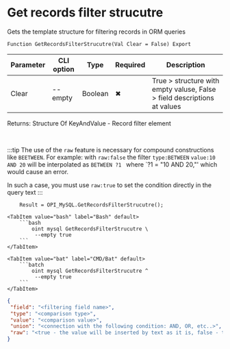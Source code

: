 ﻿---
sidebar_position: 11
description: Get records filter strucutre and other functions to work with MySQL in the Open Integration Package, a free open-source integration library for 1C:Enterprise 8, OneScript and CLI
keywords: [1C, 1С, 1С:Enterprise, 1С:Enterprise 8.3, API, Integration, Services, Exchange, OneScript, CLI, MySQL]
---


# Get records filter strucutre
 Gets the template structure for filtering records in ORM queries



`Function GetRecordsFilterStrucutre(Val Clear = False) Export`

  | Parameter | CLI option | Type | Required | Description |
  |-|-|-|-|-|
  | Clear | --empty | Boolean | &#x2716; | True > structure with empty valuse, False > field descriptions at values |

  
  Returns:  Structure Of KeyAndValue - Record filter element

<br/>

:::tip
The use of the `raw` feature is necessary for compound constructions like `BEETWEEN`. For example: with `raw:false` the filter `type:BETWEEN` `value:10 AND 20` will be interpolated as `BETWEEN ?1 ` where `?1 = "10 AND 20,"' which would cause an error.

In such a case, you must use `raw:true` to set the condition directly in the query text
:::
<br/>



```bsl title="1C:Enterprise/OneScript code example"
    Result = OPI_MySQL.GetRecordsFilterStrucutre();
```
 

 <Tabs>
  
    <TabItem value="bash" label="Bash" default>
        ```bash
            oint mysql GetRecordsFilterStrucutre \
             --empty true
        ```
    </TabItem>
  
    <TabItem value="bat" label="CMD/Bat" default>
        ```batch
            oint mysql GetRecordsFilterStrucutre ^
             --empty true
        ```
    </TabItem>
</Tabs>


```json title="Result"
{
 "field": "<filtering field name>",
 "type": "<comparison type>",
 "value": "<comparison value>",
 "union": "<connection with the following condition: AND, OR, etc..>",
 "raw": "<true - the value will be inserted by text as it is, false - through the parameter>"
}
```
